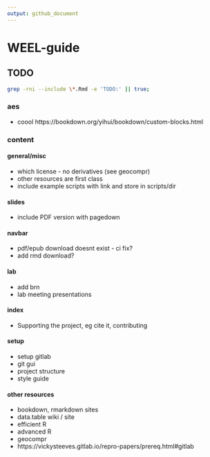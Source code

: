 ```yaml
---
output: github_document
---
```


# WEEL-guide

## TODO
```bash
grep -rni --include \*.Rmd -e 'TODO:' || true;
```


### aes
* coool https://bookdown.org/yihui/bookdown/custom-blocks.html

### content
#### general/misc
* which license - no derivatives (see geocompr)
* other resources are first class
* include example scripts with link and store in scripts/dir

#### slides
* include PDF version with pagedown

#### navbar
* pdf/epub download doesnt exist - ci fix?
* add rmd download?

#### lab
* add brn
* lab meeting presentations

#### index
* Supporting the project, eg cite it, contributing


#### setup
* setup gitlab
* git gui
* project structure
* style guide



#### other resources
* bookdown, rmarkdown sites
* data.table wiki / site
* efficient R
* advanced R
* geocompr
* https://vickysteeves.gitlab.io/repro-papers/prereq.html#gitlab
